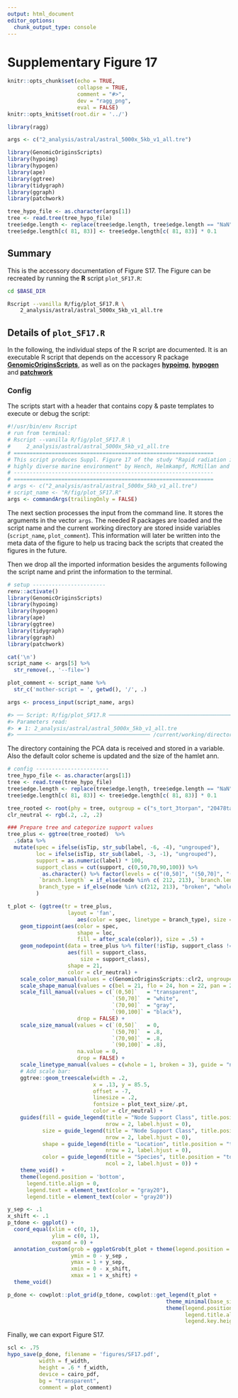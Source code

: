 ```yaml
---
output: html_document
editor_options:
  chunk_output_type: console
---
```

# Supplementary Figure 17

```r
knitr::opts_chunk$set(echo = TRUE,
                      collapse = TRUE,
                      comment = "#>",
                      dev = "ragg_png",
                      eval = FALSE)
knitr::opts_knit$set(root.dir = '../')

library(ragg)
```


```r
args <- c("2_analysis/astral/astral_5000x_5kb_v1_all.tre")

library(GenomicOriginsScripts)
library(hypoimg)
library(hypogen)
library(ape)
library(ggtree)
library(tidygraph)
library(ggraph)
library(patchwork)

tree_hypo_file <- as.character(args[1])
tree <- read.tree(tree_hypo_file)
tree$edge.length <- replace(tree$edge.length, tree$edge.length == "NaN", 0.05)   # Set terminal branches to 0.05
tree$edge.length[c( 81, 83)] <- tree$edge.length[c( 81, 83)] * 0.1
```

## Summary

This is the accessory documentation of Figure S17.
The Figure can be recreated by running the **R** script `plot_SF17.R`:

```sh
cd $BASE_DIR

Rscript --vanilla R/fig/plot_SF17.R \
    2_analysis/astral/astral_5000x_5kb_v1_all.tre
```

## Details of `plot_SF17.R`

In the following, the individual steps of the R script are documented.
It is an executable R script that depends on the accessory R package [**GenomicOriginsScripts**](https://k-hench.github.io/GenomicOriginsScripts), as well as on the packages [**hypoimg**](https://k-hench.github.io/hypoimg), [**hypogen**](https://k-hench.github.io/hypogen) and [**patchwork**](https://patchwork.data-imaginist.com/)

### Config

The scripts start with a header that contains copy & paste templates to execute or debug the script:

```r
#!/usr/bin/env Rscript
# run from terminal:
# Rscript --vanilla R/fig/plot_SF17.R \
#     2_analysis/astral/astral_5000x_5kb_v1_all.tre
# ===============================================================
# This script produces Suppl. Figure 17 of the study "Rapid radiation in a
# highly diverse marine environment" by Hench, Helmkampf, McMillan and Puebla
# ---------------------------------------------------------------
# ===============================================================
# args <- c("2_analysis/astral/astral_5000x_5kb_v1_all.tre")
# script_name <- "R/fig/plot_SF17.R"
args <- commandArgs(trailingOnly = FALSE)
```

The next section processes the input from the command line.
It stores the arguments in the vector `args`.
The needed R packages are loaded and the script name and the current working directory are stored inside variables (`script_name`, `plot_comment`).
This information will later be written into the meta data of the figure to help us tracing back the scripts that created the figures in the future.

Then we drop all the imported information besides the arguments following the script name and print the information to the terminal.

```r
# setup -----------------------
renv::activate()
library(GenomicOriginsScripts)
library(hypoimg)
library(hypogen)
library(ape)
library(ggtree)
library(tidygraph)
library(ggraph)
library(patchwork)

cat('\n')
script_name <- args[5] %>%
  str_remove(., '--file=')

plot_comment <- script_name %>%
  str_c('mother-script = ', getwd(), '/', .)

args <- process_input(script_name, args)
```

```r
#> ── Script: R/fig/plot_SF17.R ────────────────────────────────────────────
#> Parameters read:
#> ★ 1: 2_analysis/astral/astral_5000x_5kb_v1_all.tre
#> ────────────────────────────────────────── /current/working/directory ──
```

The directory containing the PCA data is received and stored in a variable.
Also the default color scheme is updated and the size of the hamlet ann.

```r
# config -----------------------
tree_hypo_file <- as.character(args[1])
tree <- read.tree(tree_hypo_file)
tree$edge.length <- replace(tree$edge.length, tree$edge.length == "NaN", 0.05)   # Set terminal branches to 0.05
tree$edge.length[c( 81, 83)] <- tree$edge.length[c( 81, 83)] * 0.1
```


```r
tree_rooted <- root(phy = tree, outgroup = c("s_tort_3torpan", "20478tabhon", "28393torpan"))
clr_neutral <- rgb(.2, .2, .2)
```


```r
### Prepare tree and categorize support values
tree_plus <- ggtree(tree_rooted)  %>%
  .$data %>%
  mutate(spec = ifelse(isTip, str_sub(label, -6, -4), "ungrouped"),
         loc = ifelse(isTip, str_sub(label, -3, -1), "ungrouped"),
         support = as.numeric(label) * 100,
         support_class = cut(support, c(0,50,70,90,100)) %>%
           as.character() %>% factor(levels = c("(0,50]", "(50,70]", "(70,90]", "(90,100]")),
          `branch.length` = if_else(node %in% c( 212, 213), `branch.length` * .0001, `branch.length`),
          branch_type = if_else(node %in% c(212, 213), "broken", "whole")
         )
```


```r
t_plot <- (ggtree(tr = tree_plus,
                   layout = 'fan',
                      aes(color = spec, linetype = branch_type), size = .2)) + #%>%
    geom_tippoint(aes(color = spec,
                      shape = loc,
                      fill = after_scale(color)), size = .5) +
    geom_nodepoint(data = tree_plus %>% filter(!isTip, support_class != "(0,50]"),   # Apply to nodes with support >50 only
                   aes(fill = support_class,
                       size = support_class),
                   shape = 21,
                   color = clr_neutral) +
    scale_color_manual(values = c(GenomicOriginsScripts::clr2, ungrouped = "gray60"), labels = GenomicOriginsScripts::sp_labs) +
    scale_shape_manual(values = c(bel = 21, flo = 24, hon = 22, pan = 23), labels = GenomicOriginsScripts::loc_names) +
    scale_fill_manual(values = c(`(0,50]`   = "transparent",
                                 `(50,70]`  = "white",
                                 `(70,90]`  = "gray",
                                 `(90,100]` = "black"),
                      drop = FALSE) +
    scale_size_manual(values = c(`(0,50]`   = 0,
                                 `(50,70]`  = .8,
                                 `(70,90]`  = .8,
                                 `(90,100]` = .8),
                      na.value = 0,
                      drop = FALSE) +
    scale_linetype_manual(values = c(whole = 1, broken = 3), guide = "none") +
    # Add scale bar:
    ggtree::geom_treescale(width = .2,
                           x = .13, y = 85.5,
                           offset = -7,
                           linesize = .2,
                           fontsize = plot_text_size/.pt,
                           color = clr_neutral) +
    guides(fill = guide_legend(title = "Node Support Class", title.position = "top",
                               nrow = 2, label.hjust = 0),
           size = guide_legend(title = "Node Support Class", title.position = "top",
                               nrow = 2, label.hjust = 0),
           shape = guide_legend(title = "Location", title.position = "top",
                               nrow = 2, label.hjust = 0),
           color = guide_legend(title = "Species", title.position = "top",
                               ncol = 2, label.hjust = 0)) +
    theme_void() +
    theme(legend.position = 'bottom',
      legend.title.align = 0,
      legend.text = element_text(color = "gray20"),
      legend.title = element_text(color = "gray20"))
```


```r
y_sep <- .1
x_shift <- .1
p_tdone <- ggplot() +
  coord_equal(xlim = c(0, 1),
              ylim = c(0, 1),
              expand = 0) +
  annotation_custom(grob = ggplotGrob(t_plot + theme(legend.position = "none")),
                    ymin = 0 - y_sep ,
                    ymax = 1 + y_sep,
                    xmin = 0 - x_shift,
                    xmax = 1 + x_shift) +
  theme_void()
```


```r
p_done <- cowplot::plot_grid(p_tdone, cowplot::get_legend(t_plot +
                                                  theme_minimal(base_size = plot_text_size) +
                                                  theme(legend.position = "right",
                                                        legend.title.align =0,
                                                        legend.key.height = unit(7,"pt"))),rel_widths = c(1,.5))
```

Finally, we can export Figure S17.

```r
scl <- .75
hypo_save(p_done, filename = 'figures/SF17.pdf',
          width = f_width,
          height = .6 * f_width,
          device = cairo_pdf,
          bg = "transparent",
          comment = plot_comment)
```
